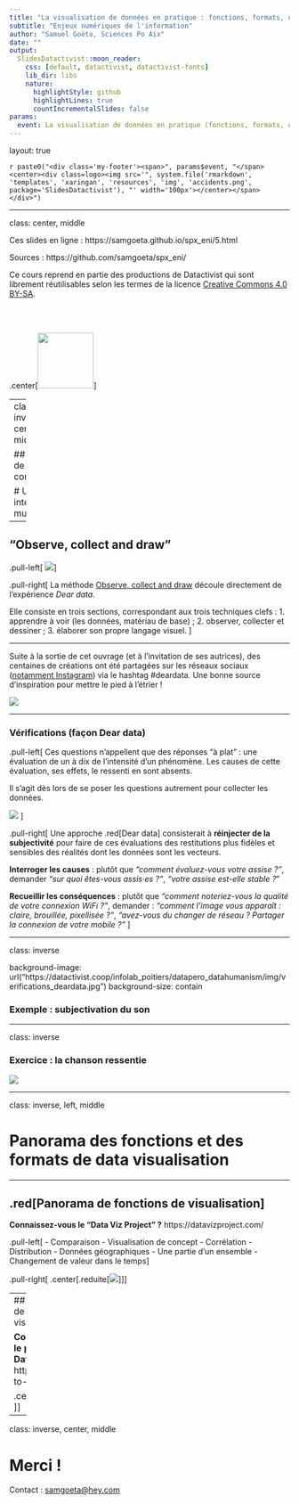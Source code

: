 ```yaml
---
title: "La visualisation de données en pratique : fonctions, formats, outils"
subtitle: "Enjeux numériques de l'information"
author: "Samuel Goëta, Sciences Po Aix"
date: ""
output:
  SlidesDatactivist::moon_reader:
    css: [default, datactivist, datactivist-fonts]
    lib_dir: libs
    nature:
      highlightStyle: github
      highlightLines: true
      countIncrementalSlides: false
params:
  event: La visualisation de données en pratique (fonctions, formats, outils)
---
```


layout: true
  

`r paste0("<div class='my-footer'><span>", params$event, "</span> <center><div class=logo><img src='", system.file('rmarkdown', 'templates', 'xaringan', 'resources', 'img', 'accidents.png', package='SlidesDatactivist'), "' width='100px'></center></span></div>")` 

---

class: center, middle

Ces slides en ligne : https://samgoeta.github.io/spx_eni/5.html

Sources : https://github.com/samgoeta/spx_eni/


Ce cours reprend en partie des productions de Datactivist qui sont librement réutilisables selon les termes de la licence [Creative Commons 4.0 BY-SA](https://creativecommons.org/licenses/by-sa/4.0/legalcode.fr).

<BR>
<BR>

.center[<img src="./img/ccbysa.png" height="100"/>] 


---
class: inverse, center, middle

## Avant de commencer 

# Un intermède musical

---

## "Observe, collect and draw"

.pull-left[
![](https://datactivist.coop/infolab_poitiers/datapero_datahumanism/img/observecollectdraw.jpg)
]

.pull-right[
La méthode [Observe, collect and draw](http://giorgialupi.com/observe-collect-draw) découle directement de l'expérience *Dear data*.

Elle consiste en trois sections, correspondant aux trois techniques clefs :
1. apprendre à voir (les données, matériau de base) ;
2. observer, collecter et dessiner ;
3. élaborer son propre langage visuel.
]

---

Suite à la sortie de cet ouvrage (et à l'invitation de ses autrices), des centaines de créations ont été partagées sur les réseaux sociaux ([notamment Instagram](https://www.instagram.com/explore/tags/deardata/)) via le hashtag #deardata. Une bonne source d'inspiration pour mettre le pied à l'étrier !

![](https://datactivist.coop/infolab_poitiers/datapero_datahumanism/img/deardata_insta.png)

---

### Vérifications (façon Dear data)

.pull-left[
Ces questions n'appellent que des réponses "à plat" : une évaluation de un à dix de l'intensité d'un phénomène. Les causes de cette évaluation, ses effets, le ressenti en sont absents.

Il s'agit dès lors de se poser les questions autrement pour collecter les données.

![](https://datactivist.coop/infolab_poitiers/datapero_datahumanism/img/verifications_questions.png)
]

.pull-right[
Une approche .red[Dear data] consisterait à **réinjecter de la subjectivité** pour faire de ces évaluations des restitutions plus fidèles et sensibles des réalités dont les données sont les vecteurs.

**Interroger les causes** : plutôt que *"comment évaluez-vous votre assise ?"*, demander *"sur quoi êtes-vous assis·es ?"*, *"votre assise est-elle stable ?*"

**Recueillir les conséquences** : plutôt que *"comment noteriez-vous la qualité de votre connexion WiFi ?"*, demander : *"comment l'image vous apparaît : claire, brouillée, pixellisée ?"*, *"avez-vous du changer de réseau ? Partager la connexion de votre mobile ?"*
]

---

class: inverse

background-image: url("https://datactivist.coop/infolab_poitiers/datapero_datahumanism/img/verifications_deardata.jpg")
background-size: contain

### Exemple : subjectivation du son


---

class: inverse

### Exercice : la chanson ressentie

![](https://datactivist.coop/infolab_poitiers/datapero_datahumanism/img/spaceoddity.jpg)


---

class: inverse, left, middle

# Panorama des fonctions et des formats de data visualisation

---

## .red[Panorama de fonctions de visualisation]

**Connaissez-vous le "Data Viz Project" ?**
https://datavizproject.com/

.pull-left[
- Comparaison
- Visualisation de concept
- Corrélation
- Distribution
- Données géographiques
- Une partie d'un ensemble
- Changement de valeur dans le temps
]


.pull-right[
.center[.reduite[![](https://datactivist.coop/dataweek/dataviz/img/DataVizProject_p1.png)]]
]

---
## .red[Panorama de fonctions de visualisation]

**Connaissez-vous le projet "From Data to Viz" ?** 
https://www.data-to-viz.com


.center[.reduite2[![](https://datactivist.coop/dataweek/dataviz/img/FromDatatoViz.PNG)]]

---

class: inverse, center, middle

# Merci !

Contact : [samgoeta@hey.com](mailto:samgoeta@hey.com)